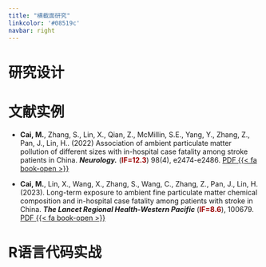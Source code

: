 ---
title: "横截面研究"
linkcolor: '#08519c'
navbar: right
---

# 研究设计





# 文献实例


- **Cai, M.**, Zhang, S., Lin, X., Qian, Z., McMillin, S.E., Yang, Y., Zhang, Z., Pan, J., Lin, H.. (2022) Association of ambient particulate matter pollution of different sizes with in-hospital case fatality among stroke patients in China. ***Neurology.*** ([IF=12.3]{style="color:#9A0000;font-weight: bold;"}) 98(4), e2474-e2486. [PDF {{< fa book-open >}}](https://caimiao0714.github.io/SC-ENV-2023/Papers/2022_1_Neurology_Different_Sizes_PM_Stroke_mortality.pdf)

- **Cai, M.**, Lin, X., Wang, X., Zhang, S., Wang, C., Zhang, Z., Pan, J., Lin, H. (2023). Long-term exposure to ambient fine particulate matter chemical composition and in-hospital case fatality among patients with stroke in China. ***The Lancet Regional Health-Western Pacific*** ([IF=8.6]{style="color:#9A0000;font-weight: bold;"}), 100679. [PDF {{< fa book-open >}}](https://caimiao0714.github.io/SC-ENV-2023/Papers/2023_1_LRHWP.pdf)



# R语言代码实战